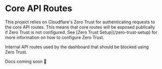 
# Core API Routes

<Callout type="warning" emoji="❕">
    This project relies on Cloudflare's Zero Trust for authenticating requests to the core API routes. This means that core routes will be exposed publically if Zero Trust is not configured. See [Zero Trust Setup](/zero-trust-setup) for more information on how to configure Zero Trust.
</Callout>

Internal API routes used by the dashboard that should be blocked using Zero Trust.

Docs coming soon 🚧